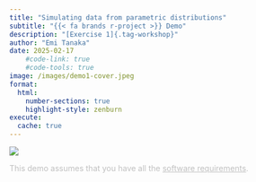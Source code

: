 ```yaml
---
title: "Simulating data from parametric distributions"
subtitle: "{{< fa brands r-project >}} Demo"
description: "[Exercise 1]{.tag-workshop}"
author: "Emi Tanaka"
date: 2025-02-17
    #code-link: true
    #code-tools: true
image: /images/demo1-cover.jpeg
format:
  html:
    number-sections: true
    highlight-style: zenburn
execute:
  cache: true
---
```


![](/images/demo1-cover.jpeg){.preview-image fig-alt="The image depicts a futuristic scene with a humanoid robot at the center."}

[<i class="fas fa-desktop"></i> This demo assumes that you have all the [software requirements](/index.html#software){style="color:#C0C0C0!important"}.]{style="color:#C0C0C0!important"}


